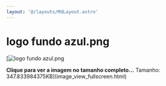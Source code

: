 ```yaml
---
layout: '@/layouts/MdLayout.astro'
---
```






logo fundo azul.png
===================







[<Image src="https://arapiraca.ufal.br/graduacao/ciencia-da-computacao/documentos/logo-do-curso/logo-cc-arapiraca-2.png/%40%40images/172e1832-bf6c-409b-80a4-173d09a1ed1f.png" alt="logo fundo azul.png" inferSize />




**Clique para ver a imagem no tamanho completo…**
Tamanho: 347.833984375KB](image_view_fullscreen.html)







